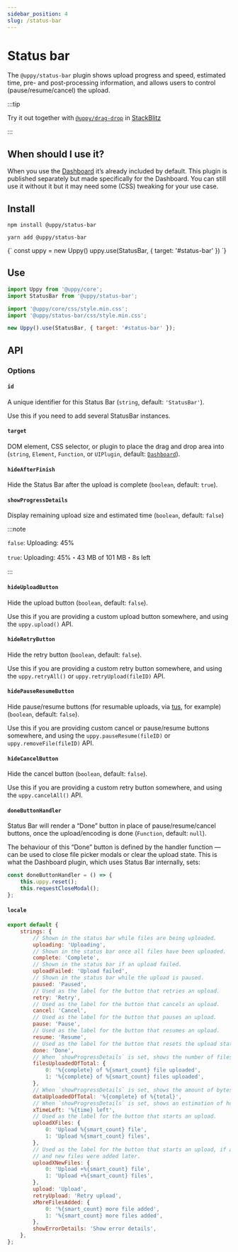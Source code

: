 ```yaml
---
sidebar_position: 4
slug: /status-bar
---
```




# Status bar

The `@uppy/status-bar` plugin shows upload progress and speed, estimated time,
pre- and post-processing information, and allows users to control
(pause/resume/cancel) the upload.

:::tip

Try it out together with [`@uppy/drag-drop`](/docs/drag-drop) in
[StackBlitz](https://stackblitz.com/edit/vitejs-vite-yzbujq?file=main.js/g)

:::

## When should I use it?

When you use the [Dashboard](/docs/dashboard) it’s already included by default.
This plugin is published separately but made specifically for the Dashboard. You
can still use it without it but it may need some (CSS) tweaking for your use
case.

## Install

<Tabs>
  <TabItem value="npm" label="NPM" default>

```shell
npm install @uppy/status-bar
```

  </TabItem>

  <TabItem value="yarn" label="Yarn">

```shell
yarn add @uppy/status-bar
```

  </TabItem>

  <TabItem value="cdn" label="CDN">
    <UppyCdnExample>
      {`
        const uppy = new Uppy()
        uppy.use(StatusBar, { target: '#status-bar' })
      `}
    </UppyCdnExample>
  </TabItem>
</Tabs>

## Use

```js showLineNumbers
import Uppy from '@uppy/core';
import StatusBar from '@uppy/status-bar';

import '@uppy/core/css/style.min.css';
import '@uppy/status-bar/css/style.min.css';

new Uppy().use(StatusBar, { target: '#status-bar' });
```

## API

### Options

#### `id`

A unique identifier for this Status Bar (`string`, default: `'StatusBar'`).

Use this if you need to add several StatusBar instances.

#### `target`

DOM element, CSS selector, or plugin to place the drag and drop area into
(`string`, `Element`, `Function`, or `UIPlugin`, default:
[`Dashboard`](/docs/dashboard)).

#### `hideAfterFinish`

Hide the Status Bar after the upload is complete (`boolean`, default: `true`).

#### `showProgressDetails`

Display remaining upload size and estimated time (`boolean`, default: `false`)

:::note

`false`: Uploading: 45%

`true`: Uploading: 45%・43 MB of 101 MB・8s left

:::

#### `hideUploadButton`

Hide the upload button (`boolean`, default: `false`).

Use this if you are providing a custom upload button somewhere, and using the
`uppy.upload()` API.

#### `hideRetryButton`

Hide the retry button (`boolean`, default: `false`).

Use this if you are providing a custom retry button somewhere, and using the
`uppy.retryAll()` or `uppy.retryUpload(fileID)` API.

#### `hidePauseResumeButton`

Hide pause/resume buttons (for resumable uploads, via [tus](http://tus.io), for
example) (`boolean`, default: `false`).

Use this if you are providing custom cancel or pause/resume buttons somewhere,
and using the `uppy.pauseResume(fileID)` or `uppy.removeFile(fileID)` API.

#### `hideCancelButton`

Hide the cancel button (`boolean`, default: `false`).

Use this if you are providing a custom retry button somewhere, and using the
`uppy.cancelAll()` API.

#### `doneButtonHandler`

Status Bar will render a “Done” button in place of pause/resume/cancel buttons,
once the upload/encoding is done (`Function`, default: `null`).

The behaviour of this “Done” button is defined by the handler function — can be
used to close file picker modals or clear the upload state. This is what the
Dashboard plugin, which uses Status Bar internally, sets:

```js
const doneButtonHandler = () => {
	this.uppy.reset();
	this.requestCloseModal();
};
```

#### `locale`

```js
export default {
	strings: {
		// Shown in the status bar while files are being uploaded.
		uploading: 'Uploading',
		// Shown in the status bar once all files have been uploaded.
		complete: 'Complete',
		// Shown in the status bar if an upload failed.
		uploadFailed: 'Upload failed',
		// Shown in the status bar while the upload is paused.
		paused: 'Paused',
		// Used as the label for the button that retries an upload.
		retry: 'Retry',
		// Used as the label for the button that cancels an upload.
		cancel: 'Cancel',
		// Used as the label for the button that pauses an upload.
		pause: 'Pause',
		// Used as the label for the button that resumes an upload.
		resume: 'Resume',
		// Used as the label for the button that resets the upload state after an upload
		done: 'Done',
		// When `showProgressDetails` is set, shows the number of files that have been fully uploaded so far.
		filesUploadedOfTotal: {
			0: '%{complete} of %{smart_count} file uploaded',
			1: '%{complete} of %{smart_count} files uploaded',
		},
		// When `showProgressDetails` is set, shows the amount of bytes that have been uploaded so far.
		dataUploadedOfTotal: '%{complete} of %{total}',
		// When `showProgressDetails` is set, shows an estimation of how long the upload will take to complete.
		xTimeLeft: '%{time} left',
		// Used as the label for the button that starts an upload.
		uploadXFiles: {
			0: 'Upload %{smart_count} file',
			1: 'Upload %{smart_count} files',
		},
		// Used as the label for the button that starts an upload, if another upload has been started in the past
		// and new files were added later.
		uploadXNewFiles: {
			0: 'Upload +%{smart_count} file',
			1: 'Upload +%{smart_count} files',
		},
		upload: 'Upload',
		retryUpload: 'Retry upload',
		xMoreFilesAdded: {
			0: '%{smart_count} more file added',
			1: '%{smart_count} more files added',
		},
		showErrorDetails: 'Show error details',
	},
};
```
